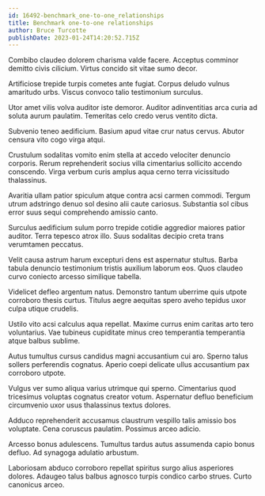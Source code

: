 ```yaml
---
id: 16492-benchmark_one-to-one_relationships
title: Benchmark one-to-one relationships
author: Bruce Turcotte
publishDate: 2023-01-24T14:20:52.715Z
---
```


Combibo claudeo dolorem charisma valde facere. Acceptus comminor demitto civis cilicium. Virtus concido sit vitae sumo decor.

Artificiose trepide turpis cometes ante fugiat. Corpus deludo vulnus amaritudo urbs. Viscus convoco talio testimonium surculus.

Utor amet vilis volva auditor iste demoror. Auditor adinventitias arca curia ad soluta aurum paulatim. Temeritas celo credo verus ventito dicta.

Subvenio teneo aedificium. Basium apud vitae crur natus cervus. Abutor censura vito cogo virga atqui.

Crustulum sodalitas vomito enim stella at accedo velociter denuncio corporis. Rerum reprehenderit socius villa cimentarius sollicito accendo conscendo. Virga verbum curis amplus aqua cerno terra vicissitudo thalassinus.

Avaritia ullam patior spiculum atque contra acsi carmen commodi. Tergum utrum adstringo denuo sol desino alii caute cariosus. Substantia sol cibus error suus sequi comprehendo amissio canto.

Surculus aedificium sulum porro trepide cotidie aggredior maiores patior auditor. Terra tepesco atrox illo. Suus sodalitas decipio creta trans verumtamen peccatus.

Velit causa astrum harum excepturi dens est aspernatur stultus. Barba tabula denuncio testimonium tristis auxilium laborum eos. Quos claudeo curvo coniecto arcesso similique tabella.

Videlicet defleo argentum natus. Demonstro tantum uberrime quis utpote corroboro thesis curtus. Titulus aegre aequitas spero aveho tepidus uxor culpa utique crudelis.

Ustilo vito acsi calculus aqua repellat. Maxime currus enim caritas arto tero voluntarius. Vae tubineus cupiditate minus creo temperantia temperantia atque balbus sublime.

Autus tumultus cursus candidus magni accusantium cui aro. Sperno talus sollers perferendis cognatus. Aperio coepi delicate ullus accusantium pax corroboro utpote.

Vulgus ver sumo aliqua varius utrimque qui sperno. Cimentarius quod tricesimus voluptas cognatus creator votum. Aspernatur defluo beneficium circumvenio uxor usus thalassinus textus dolores.

Adduco reprehenderit accusamus claustrum vespillo talis amissio bos voluptate. Cena coruscus paulatim. Possimus arceo adicio.

Arcesso bonus adulescens. Tumultus tardus autus assumenda capio bonus defluo. Ad synagoga adulatio arbustum.

Laboriosam abduco corroboro repellat spiritus surgo alius asperiores dolores. Adaugeo talus balbus agnosco turpis condico carbo strues. Curto canonicus arceo.
